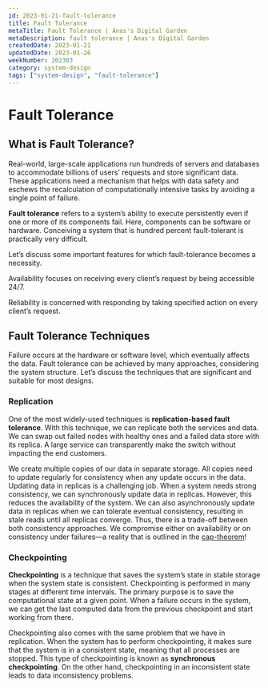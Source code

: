 ```yaml
---
id: 2023-01-21-fault-tolerance
title: Fault Tolerance
metaTitle: Fault Tolerance | Anas's Digital Garden
metaDescription: fault tolerance | Anas's Digital Garden
createdDate: 2023-01-21
updatedDate: 2023-01-26
weekNumber: 202303
category: system-design
tags: ["system-design", "fault-tolerance"]
---
```


# Fault Tolerance

## What is Fault Tolerance?

Real-world, large-scale applications run hundreds of servers and databases to accommodate billions of users’ requests and store significant data. These applications need a mechanism that helps with data safety and eschews the recalculation of computationally intensive tasks by avoiding a single point of failure.

**Fault tolerance** refers to a system’s ability to execute persistently even if one or more of its components fail. Here, components can be software or hardware. Conceiving a system that is hundred percent fault-tolerant is practically very difficult.

Let’s discuss some important features for which fault-tolerance becomes a necessity.

Availability focuses on receiving every client’s request by being accessible 24/7.

Reliability is concerned with responding by taking specified action on every client’s request.

## Fault Tolerance Techniques

Failure occurs at the hardware or software level, which eventually affects the data. Fault tolerance can be achieved by many approaches, considering the system structure. Let’s discuss the techniques that are significant and suitable for most designs.

### Replication

One of the most widely-used techniques is **replication-based fault tolerance**. With this technique, we can replicate both the services and data. We can swap out failed nodes with healthy ones and a failed data store with its replica. A large service can transparently make the switch without impacting the end customers.

We create multiple copies of our data in separate storage. All copies need to update regularly for consistency when any update occurs in the data. Updating data in replicas is a challenging job. When a system needs strong consistency, we can synchronously update data in replicas. However, this reduces the availability of the system. We can also asynchronously update data in replicas when we can tolerate eventual consistency, resulting in stale reads until all replicas converge. Thus, there is a trade-off between both consistency approaches. We compromise either on availability or on consistency under failures—a reality that is outlined in the [cap-theorem](../database/cap-theorem.md)!

### Checkpointing

**Checkpointing** is a technique that saves the system’s state in stable storage when the system state is consistent. Checkpointing is performed in many stages at different time intervals. The primary purpose is to save the computational state at a given point. When a failure occurs in the system, we can get the last computed data from the previous checkpoint and start working from there.

Checkpointing also comes with the same problem that we have in replication. When the system has to perform checkpointing, it makes sure that the system is in a consistent state, meaning that all processes are stopped. This type of checkpointing is known as **synchronous checkpointing**. On the other hand, checkpointing in an inconsistent state leads to data inconsistency problems.

